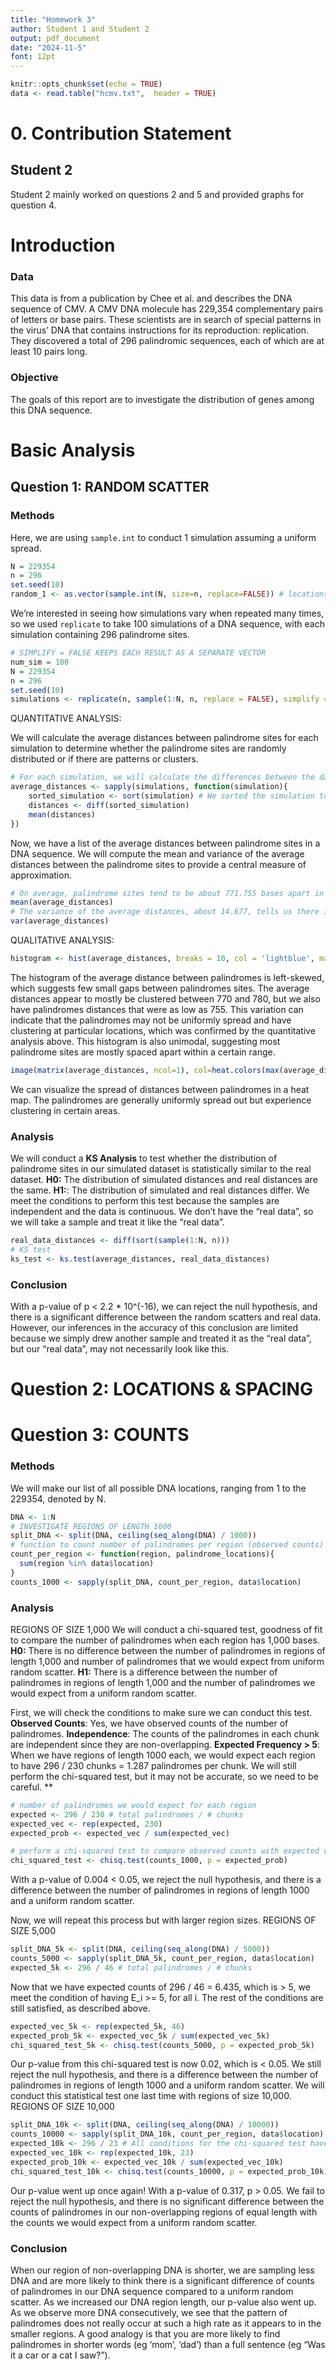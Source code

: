 ```yaml
---
title: "Homework 3"
author: Student 1 and Student 2
output: pdf_document
date: "2024-11-5"
font: 12pt
---
```


```r
knitr::opts_chunk$set(echo = TRUE)
data <- read.table("hcmv.txt",  header = TRUE)
```

# 0. Contribution Statement

## Student 2

Student 2 mainly worked on questions 2 and 5 and provided graphs for question 4.

\pagebreak

\pagenumbering{arabic}

# Introduction

### Data

This data is from a publication by Chee et al. and describes the DNA sequence of CMV. A CMV DNA molecule has 229,354 complementary pairs of letters or base pairs. These scientists are in search of special patterns in the virus’ DNA that contains instructions for its reproduction: replication. They discovered a total of 296 palindromic sequences, each of which are at least 10 pairs long.

### Objective

The goals of this report are to investigate the distribution of genes among this DNA sequence.

\pagebreak

# Basic Analysis

## Question 1: RANDOM SCATTER

### Methods

Here, we are using ```sample.int``` to conduct 1 simulation assuming a uniform spread. 
```r
N = 229354
n = 296
set.seed(10)
random_1 <- as.vector(sample.int(N, size=n, replace=FALSE)) # locations uniformly randomly generated
```

We're interested in seeing how simulations vary when repeated many times, so we used ```replicate``` to take 100 simulations of a DNA sequence, with each simulation containing 296 palindrome sites. 

```r
# SIMPLIFY = FALSE KEEPS EACH RESULT AS A SEPARATE VECTOR
num_sim = 100
N = 229354
n = 296
set.seed(10)
simulations <- replicate(n, sample(1:N, n, replace = FALSE), simplify = FALSE)
```

QUANTITATIVE ANALYSIS:

We will calculate the average distances between palindrome sites for each simulation to determine whether the palindrome sites are randomly distributed or if there are patterns or clusters. 

```r
# For each simulation, we will calculate the differences between the data points (palindrome sites), and take the mean
average_distances <- sapply(simulations, function(simulation){
    sorted_simulation <- sort(simulation) # We sorted the simulation to get correct distances
    distances <- diff(sorted_simulation)
    mean(distances)
})
```

Now, we have a list of the average distances between palindrome sites in a DNA sequence. We will compute the mean and variance of the average distances between the palindrome sites to provide a central measure of approximation.

```r
# On average, palindrome sites tend to be about 771.755 bases apart in simulated datasets. 
mean(average_distances)
# The variance of the average distances, about 14.677, tells us there is moderate variability in the average distances between palindromes. We can confirm this with a qualitative analysis, as follows. 
var(average_distances)
```

QUALITATIVE ANALYSIS:
```r
histogram <- hist(average_distances, breaks = 10, col = 'lightblue', main = 'Differences in Simulated Palindrome Distances', xlab = 'Average Distance Between Palindromes')
```
The histogram of the average distance between palindromes is left-skewed, which suggests few small gaps between palindromes sites. The average distances appear to mostly be clustered between 770 and 780, but we also have palindromes distances that were as low as 755. This variation can indicate that the palindromes may not be uniformly spread and have clustering at particular locations, which was confirmed by the quantitative analysis above. This histogram is also unimodal, suggesting most palindrome sites are mostly spaced apart within a certain range. 

```r
image(matrix(average_distances, ncol=1), col=heat.colors(max(average_distances)), main="Heatmap of Simulated Palindrome Density")
```
We can visualize the spread of distances between palindromes in a heat map. The palindromes are generally uniformly spread out but experience clustering in certain areas. 

### Analysis
We will conduct a **KS Analysis** to test whether the distribution of palindrome sites in our simulated dataset is statistically similar to the real dataset. 
**H0:** The distribution of simulated distances and real distances are the same.
**H1:**: The distribution of simulated and real distances differ. 
We meet the conditions to perform this test because the samples are independent and the data is continuous.
We don't have the "real data", so we will take a sample and treat it like the "real data". 
```r
real_data_distances <- diff(sort(sample(1:N, n)))
# KS test
ks_test <- ks.test(average_distances, real_data_distances)
```
### Conclusion
With a p-value of p < 2.2 * 10^(-16), we can reject the null hypothesis, and there is a significant difference between the random scatters and real data. However, our inferences in the accuracy of this conclusion are limited because we simply drew another sample and treated it as the "real data", but our "real data", may not necessarily look like this. 

# Question 2: LOCATIONS & SPACING

# Question 3: COUNTS
### Methods
We will make our list of all possible DNA locations, ranging from 1 to the 229354, denoted by N.
```r
DNA <- 1:N
# INVESTIGATE REGIONS OF LENGTH 1000
split_DNA <- split(DNA, ceiling(seq_along(DNA) / 1000))
# function to count number of palindromes per region (observed counts)
count_per_region <- function(region, palindrome_locations){
  sum(region %in% data$location)
}
counts_1000 <- sapply(split_DNA, count_per_region, data$location)
```

### Analysis
REGIONS OF SIZE 1,000
We will conduct a chi-squared test, goodness of fit to compare the number of palindromes when each region has 1,000 bases.
**H0:** There is no difference between the number of palindromes in regions of length 1,000 and number of palindromes that we would expect from uniform random scatter.
**H1:** There is a difference between the number of palindromes in regions of length 1,000 and the number of palindromes we would expect from a uniform random scatter.

First, we will check the conditions to make sure we can conduct this test.
**Observed Counts**: Yes, we have observed counts of the number of palindromes. 
**Independence**: The counts of the palindromes in each chunk are independent since they are non-overlapping.
**Expected Frequency > 5**: When we have regions of length 1000 each, we would expect each region to have 296 / 230 chunks = 1.287 palindromes per chunk. We will still perform the chi-squared test, but it may not be accurate, so we need to be careful. 
**

``` r
# number of palindromes we would expect for each region
expected <- 296 / 230 # total palindromes / # chunks
expected_vec <- rep(expected, 230)
expected_prob <- expected_vec / sum(expected_vec)

# perform a chi-squared test to compare observed counts with expected values
chi_squared_test <- chisq.test(counts_1000, p = expected_prob)
```

With a p-value of 0.004 < 0.05, we reject the null hypothesis, and there is a difference between the number of palindromes in regions of length 1000 and a uniform random scatter. 

Now, we will repeat this process but with larger region sizes.
REGIONS OF SIZE 5,000
```r
split_DNA_5k <- split(DNA, ceiling(seq_along(DNA) / 5000))
counts_5000 <- sapply(split_DNA_5k, count_per_region, data$location)
expected_5k <- 296 / 46 # total palindromes / # chunks
```
Now that we have expected counts of 296 / 46 = 6.435, which is > 5, we meet the condition of having E_i >= 5, for all i. The rest of the conditions are still satisfied, as described above. 
```r
expected_vec_5k <- rep(expected_5k, 46)
expected_prob_5k <- expected_vec_5k / sum(expected_vec_5k)
chi_squared_test_5k <- chisq.test(counts_5000, p = expected_prob_5k)
```
Our p-value from this chi-squared test is now 0.02, which is < 0.05. We still reject the null hypothesis, and there is a difference between the number of palindromes in regions of length 1000 and a uniform random scatter. We will conduct this statistical test one last time with regions of size 10,000. 
REGIONS OF SIZE 10,000
```r
split_DNA_10k <- split(DNA, ceiling(seq_along(DNA) / 10000))
counts_10000 <- sapply(split_DNA_10k, count_per_region, data$location)
expected_10k <- 296 / 23 # All conditions for the chi-squared test have been satisfied, described previously.
expected_vec_10k <- rep(expected_10k, 23)
expected_prob_10k <- expected_vec_10k / sum(expected_vec_10k)
chi_squared_test_10k <- chisq.test(counts_10000, p = expected_prob_10k)
```
Our p-value went up once again! With a p-value of 0.317, p > 0.05. We fail to reject the null hypothesis, and there is no significant difference between the counts of palindromes in our non-overlapping regions of equal length with the counts we would expect from a uniform random scatter. 

### Conclusion
When our region of non-overlapping DNA is shorter, we are sampling less DNA and are more likely to think there is a significant difference of counts of palindromes in our DNA sequence compared to a uniform random scatter. As we increased our DNA region length, our p-value also went up. As we observe more DNA consecutively, we see that the pattern of palindromes does not really occur at such a high rate as it appears to in the smaller regions. A good analogy is that you are more likely to find palindromes in shorter words (eg 'mom', 'dad') than a full sentence (eg "Was it a car or a cat I saw?"). 